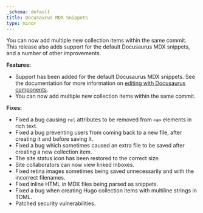 ```yaml
---
_schema: default
title: Docusaurus MDX Snippets
type: minor
---
```

You can now add multiple new collection items within the same commit. This release also adds support for the default Docusaurus MDX snippets, and a number of other improvements.

**Features:**

* Support has been added for the default Docusaurus MDX snippets. See the documentation for more information on [editing with Docusaurus components](/documentation/articles/snippets-using-docusaurus-components/).
* You can now add multiple new collection items within the same commit.

**Fixes:**

* Fixed a bug causing `rel` attributes to be removed from `<a>` elements in rich text.
* Fixed a bug preventing users from coming back to a new file, after creating it and before saving it.
* Fixed a bug which sometimes caused an extra file to be saved after creating a new collection item.
* The site status icon has been restored to the correct size.
* Site collaborators can now view linked Inboxes.
* Fixed retina images sometimes being saved unnecessarily and with the incorrect filenames.
* Fixed inline HTML in MDX files being parsed as snippets.
* Fixed a bug when creating Hugo collection items with multiline strings in TOML.
* Patched security vulnerabilities.